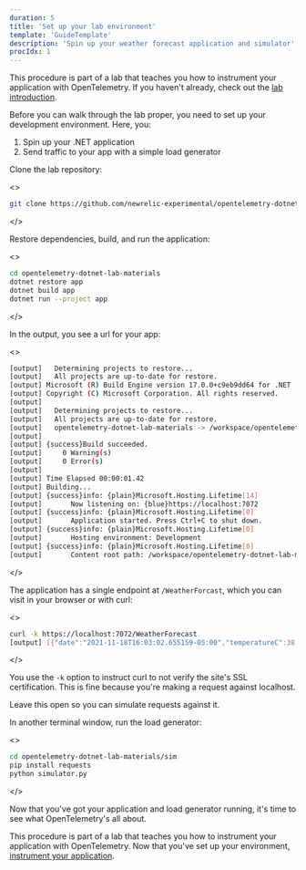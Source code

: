 ```yaml
---
duration: 5
title: 'Set up your lab environment'
template: 'GuideTemplate'
description: 'Spin up your weather forecast application and simulator'
procIdx: 1
---
```


<Callout variant="course" title="lab">

This procedure is part of a lab that teaches you how to instrument your application with OpenTelemetry. If you haven't already, check out the [lab introduction](/collect-data/opentelemetry).

</Callout>

Before you can walk through the lab proper, you need to set up your development environment. Here, you:

1. Spin up your .NET application
2. Send traffic to your app with a simple load generator

<Steps>

<Step>

Clone the lab repository:

<>

```bash
git clone https://github.com/newrelic-experimental/opentelemetry-dotnet-lab-materials
```

</>

</Step>

<Step>

Restore dependencies, build, and run the application:

<>

```bash
cd opentelemetry-dotnet-lab-materials
dotnet restore app
dotnet build app
dotnet run --project app
```

</>

In the output, you see a url for your app:

<>

```bash
[output]   Determining projects to restore...
[output]   All projects are up-to-date for restore.
[output] Microsoft (R) Build Engine version 17.0.0+c9eb9dd64 for .NET
[output] Copyright (C) Microsoft Corporation. All rights reserved.
[output]
[output]   Determining projects to restore...
[output]   All projects are up-to-date for restore.
[output]   opentelemetry-dotnet-lab-materials -> /workspace/opentelemetry-dotnet-lab-materials/app/bin/Debug/net6.0/opentelemetry-dotnet-lab-materials.dll
[output]
[output] {success}Build succeeded.
[output]     0 Warning(s)
[output]     0 Error(s)
[output]
[output] Time Elapsed 00:00:01.42
[output] Building...
[output] {success}info: {plain}Microsoft.Hosting.Lifetime[14]
[output]       Now listening on: {blue}https://localhost:7072
[output] {success}info: {plain}Microsoft.Hosting.Lifetime[0]
[output]       Application started. Press Ctrl+C to shut down.
[output] {success}info: {plain}Microsoft.Hosting.Lifetime[0]
[output]       Hosting environment: Development
[output] {success}info: {plain}Microsoft.Hosting.Lifetime[0]
[output]       Content root path: /workspace/opentelemetry-dotnet-lab-materials/app/
```

</>

The application has a single endpoint at `/WeatherForcast`, which you can visit in your browser or with curl:

<>

```bash
curl -k https://localhost:7072/WeatherForecast
[output] [{"date":"2021-11-18T16:03:02.655159-05:00","temperatureC":38,"temperatureF":100,"summary":"Chilly"},{"date":"2021-11-19T16:03:02.655161-05:00","temperatureC":-3,"temperatureF":27,"summary":"Mild"},{"date":"2021-11-20T16:03:02.655162-05:00","temperatureC":-8,"temperatureF":18,"summary":"Hot"},{"date":"2021-11-21T16:03:02.655162-05:00","temperatureC":3,"temperatureF":37,"summary":"Cool"},{"date":"2021-11-22T16:03:02.655162-05:00","temperatureC":10,"temperatureF":49,"summary":"Warm"}]
```

</>

<Callout variant="tip" title="Technical Detail">

You use the `-k` option to instruct curl to not verify the site's SSL certification. This is fine because you're making a request against localhost.

</Callout>

Leave this open so you can simulate requests against it.

</Step>

<Step>

In another terminal window, run the load generator:

<>

```bash
cd opentelemetry-dotnet-lab-materials/sim
pip install requests
python simulator.py
```

</>

</Step>

</Steps>

Now that you've got your application and load generator running, it's time to see what OpenTelemetry's all about.

<Callout variant="course" title="lab">

This procedure is part of a lab that teaches you how to instrument your application with OpenTelemetry. Now that you've set up your environment, [instrument your application](/collect-data/opentelemetry/instrument).

</Callout>

